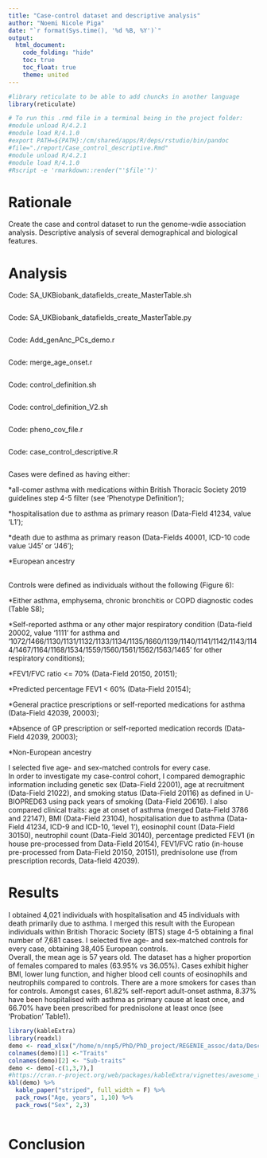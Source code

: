 ---
title: "Case-control dataset and descriptive analysis"
author: "Noemi Nicole Piga"
date: "`r format(Sys.time(), '%d %B, %Y')`"
output:
  html_document:
    code_folding: "hide"
    toc: true
    toc_float: true
    theme: united
---


```{r, setup, hide = TRUE}
#library reticulate to be able to add chuncks in another language
library(reticulate)
```

```{bash, hide = TRUE, eval = FALSE}
# To run this .rmd file in a terminal being in the project folder:
#module unload R/4.2.1
#module load R/4.1.0
#export PATH=${PATH}:/cm/shared/apps/R/deps/rstudio/bin/pandoc
#file="./report/Case_control_descriptive.Rmd"
#module unload R/4.2.1
#module load R/4.1.0
#Rscript -e 'rmarkdown::render("'$file'")'
```
# Rationale
Create the case and control dataset to run the genome-wdie association analysis. Descriptive analysis of several demographical and biological features.

# Analysis
Code: SA_UKBiobank_datafields_create_MasterTable.sh
```{bash, code = readLines('/home/n/nnp5/PhD/PhD_project/UKBiobank_datafields/scripts/SA_UKBiobank_datafields_create_MasterTable.sh'), eval=FALSE}
```
Code: SA_UKBiobank_datafields_create_MasterTable.py
```{bash, code = readLines('/home/n/nnp5/PhD/PhD_project/UKBiobank_datafields/scripts/SA_UKBiobank_datafields_create_MasterTable.py'), eval=FALSE}
```
Code: Add_genAnc_PCs_demo.r
```{bash, code = readLines('/home/n/nnp5/PhD/PhD_project/UKBiobank_datafields/scripts/Add_genAnc_PCs_demo.r'), eval=FALSE}
```
Code: merge_age_onset.r
```{bash, code = readLines('/home/n/nnp5/PhD/PhD_project/UKBiobank_datafields/scripts/merge_age_onset.r'), eval=FALSE}
```
Code: control_definition.sh
```{bash, code = readLines('/home/n/nnp5/PhD/PhD_project/UKBiobank_datafields/scripts/control_definition.sh'), eval=FALSE}
```
Code: control_definition_V2.sh
```{bash, code = readLines('/home/n/nnp5/PhD/PhD_project/UKBiobank_datafields/scripts/control_definition_V2.sh'), eval=FALSE}
```
Code: pheno_cov_file.r
```{bash, code = readLines('/home/n/nnp5/PhD/PhD_project/REGENIE_assoc/src/pheno_cov_file.r'), eval=FALSE}
```
Code: case_control_descriptive.R
```{bash, code = readLines('/home/n/nnp5/PhD/PhD_project/REGENIE_assoc/src/case_control_descriptive.R'), eval=FALSE}
```
Cases were defined as having either:


 *all-comer asthma with medications within British Thoracic Society 2019 guidelines step 4-5 filter (see 'Phenotype Definition');


 *hospitalisation due to asthma as primary reason (Data-Field 41234, value ‘L1’);
 
 
 *death due to asthma as primary reason (Data-Fields 40001, ICD-10 code value ‘J45’ or ‘J46’);
 
 
 *European ancestry
 
<br>
Controls were defined as individuals without the following (Figure 6):


 *Either asthma, emphysema, chronic bronchitis or COPD diagnostic codes (Table S8);


 *Self-reported asthma or any other major respiratory condition (Data-field 20002, value ‘1111’ for asthma and ‘1072/1466/1130/1131/1132/1133/1134/1135/1660/1139/1140/1141/1142/1143/1144/1467/1164/1168/1534/1559/1560/1561/1562/1563/1465’ for other respiratory conditions);
 
 
 *FEV1/FVC ratio <= 70% (Data-Field 20150, 20151);
 
 
 *Predicted percentage FEV1 < 60% (Data-Field 20154);
 
 
 *General practice prescriptions or self-reported medications for asthma (Data-Field 42039, 20003);
 
 
 *Absence of GP prescription or self-reported medication records (Data-Field 42039, 20003);


 *Non-European ancestry

I selected five age- and sex-matched controls for every case.
<br>
In order to investigate my case-control cohort, I compared demographic information including genetic sex (Data-Field 22001), age at recruitment (Data-Field 21022), and smoking status (Data-Field 20116) as defined in U-BIOPRED63 using pack years of smoking (Data-Field 20616). I also compared clinical traits: age at onset of asthma (merged Data-Field 3786 and 22147), BMI (Data-Field 23104), hospitalisation due to asthma (Data-Field 41234, ICD-9 and ICD-10, ‘level 1’), eosinophil count (Data-Field 30150), neutrophil count (Data-Field 30140), percentage predicted FEV1 (in house pre-processed from Data-Field 20154), FEV1/FVC ratio (in-house pre-processed from Data-Field 20150, 20151), prednisolone use (from prescription records, Data-field 42039).

# Results
I obtained 4,021 individuals with hospitalisation and 45 individuals with death primarily due to asthma. I merged this result with the European individuals within British Thoracic Society (BTS) stage 4-5 obtaining a final number of 7,681 cases. I selected five age- and sex-matched controls for every case, obtaining 38,405 European controls.
<br>
Overall, the mean age is 57 years old. The dataset has a higher proportion of females compared to males (63.95% vs 36.05%). Cases exhibit higher BMI, lower lung function, and higher blood cell counts of eosinophils and neutrophils compared to controls. There are a more smokers for cases than for controls. Amongst cases, 61.82% self-report adult-onset asthma, 8.37% have been hospitalised with asthma as primary cause at least once, and 66.70% have been prescribed for prednisolone at least once (see 'Probation' Table1).


```{r, setup, hide = TRUE}
library(kableExtra)
library(readxl)
demo <- read_xlsx("/home/n/nnp5/PhD/PhD_project/REGENIE_assoc/data/Descriptive_table_EUR.xlsx", sheet="Descriptive_broadsevereasthma")
colnames(demo)[1] <-"Traits"
colnames(demo)[2] <- "Sub-traits"
demo <- demo[-c(1,3,7),]
#https://cran.r-project.org/web/packages/kableExtra/vignettes/awesome_table_in_html.html#Grouped_Columns__Rows help here
kbl(demo) %>% 
  kable_paper("striped", full_width = F) %>%
  pack_rows("Age, years", 1,10) %>%
  pack_rows("Sex", 2,3)
  

```

# Conclusion